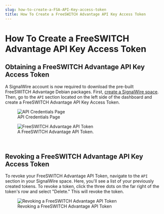 ```yaml
---
slug: how-to-create-a-FSA-API-Key-access-token
title: How To Create a FreeSWITCH Advantage API Key Access Token
---
```


# How To Create a FreeSWITCH Advantage API Key Access Token

## Obtaining a FreeSWITCH Advantage API Key Access Token

A SignalWire account is now required to download the pre-built FreeSWITCH Advantage Debian packages. First, [create a SignalWire space](https://developer.signalwire.com/guides/signing-up-for-a-space). Then, go to the `API` section located on the left side of the dashboard and create a FreeSWITCH Advantage API Key Access Token.

<figure>
    <img
        className="img-800"
        src={require("./fsa_add_new_token.webp").default}
        alt="API Credentials Page"
    />
    <figcaption>API Credentials Page</figcaption>
</figure>

<figure>
    <img
        className="img-800"
        src={require("./fsa_add_new_token_check_box_page.webp").default}
        alt="FreeSWITCH Advantage API Token"
    />
    <figcaption>A FreeSWITCH Advantage API Token.</figcaption>
</figure>

<br />

## Revoking a FreeSWITCH Advantage API Key Access Token

To revoke your FreeSWITCH Advantage API Token, navigate to the `API` section in your SignalWire space. Here, you'll see a list of your previously created tokens. To revoke a token, click the three dots on the far right of the token's row and select "Delete." This will revoke the token.

<figure>
    <img
        className="img-800"
        src={require("./fsa_api_access_tokens_page.webp").default}
        alt="Revoking a FreeSWITCH Advantage API Token"
    />
    <figcaption>Revoking a FreeSWITCH Advantage API Token</figcaption>
</figure>